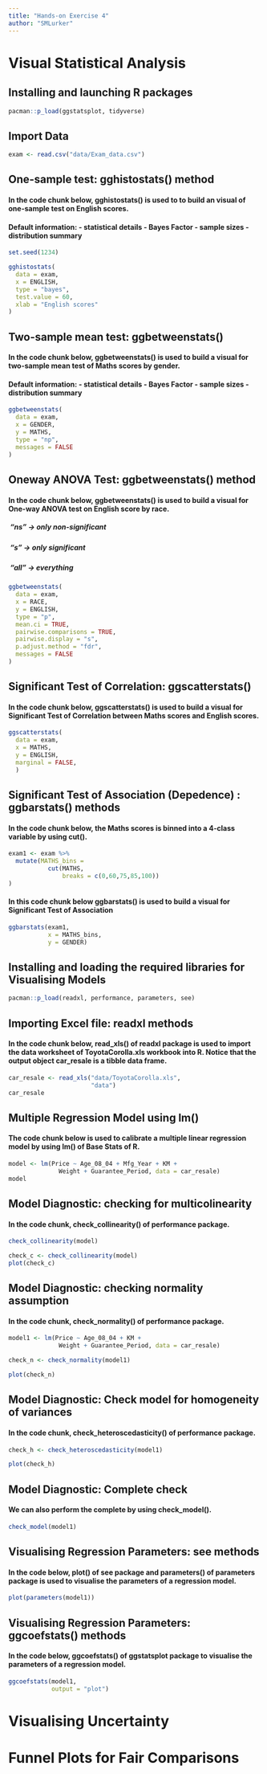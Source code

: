 ```yaml
---
title: "Hands-on Exercise 4"
author: "SMLurker"
---
```


# Visual Statistical Analysis

## Installing and launching R packages

```r
pacman::p_load(ggstatsplot, tidyverse)
```

## Import Data

```r
exam <- read.csv("data/Exam_data.csv")
```

## One-sample test: gghistostats() method

#### In the code chunk below, gghistostats() is used to to build an visual of one-sample test on English scores.

#### Default information: - statistical details - Bayes Factor - sample sizes - distribution summary

```r
set.seed(1234)

gghistostats(
  data = exam,
  x = ENGLISH,
  type = "bayes",
  test.value = 60,
  xlab = "English scores"
)
```

## Two-sample mean test: ggbetweenstats()

#### In the code chunk below, ggbetweenstats() is used to build a visual for two-sample mean test of Maths scores by gender.

#### Default information: - statistical details - Bayes Factor - sample sizes - distribution summary

```r
ggbetweenstats(
  data = exam,
  x = GENDER, 
  y = MATHS,
  type = "np",
  messages = FALSE
)
```

## Oneway ANOVA Test: ggbetweenstats() method

#### In the code chunk below, ggbetweenstats() is used to build a visual for One-way ANOVA test on English score by race.

##### \ “ns” → only non-significant
##### \ “s” → only significant
##### \ “all” → everything

```r
ggbetweenstats(
  data = exam,
  x = RACE, 
  y = ENGLISH,
  type = "p",
  mean.ci = TRUE, 
  pairwise.comparisons = TRUE, 
  pairwise.display = "s",
  p.adjust.method = "fdr",
  messages = FALSE
)
```

## Significant Test of Correlation: ggscatterstats()

#### In the code chunk below, ggscatterstats() is used to build a visual for Significant Test of Correlation between Maths scores and English scores.

```r
ggscatterstats(
  data = exam,
  x = MATHS,
  y = ENGLISH,
  marginal = FALSE,
  )
```

## Significant Test of Association (Depedence) : ggbarstats() methods

#### In the code chunk below, the Maths scores is binned into a 4-class variable by using cut().

```r
exam1 <- exam %>% 
  mutate(MATHS_bins = 
           cut(MATHS, 
               breaks = c(0,60,75,85,100))
)
```

#### In this code chunk below ggbarstats() is used to build a visual for Significant Test of Association

```r
ggbarstats(exam1, 
           x = MATHS_bins, 
           y = GENDER)
```

## Installing and loading the required libraries for Visualising Models

```r
pacman::p_load(readxl, performance, parameters, see)
```

## Importing Excel file: readxl methods

#### In the code chunk below, read_xls() of readxl package is used to import the data worksheet of ToyotaCorolla.xls workbook into R. Notice that the output object car_resale is a tibble data frame.

```r
car_resale <- read_xls("data/ToyotaCorolla.xls", 
                       "data")
car_resale
```

## Multiple Regression Model using lm()

#### The code chunk below is used to calibrate a multiple linear regression model by using lm() of Base Stats of R.

```r
model <- lm(Price ~ Age_08_04 + Mfg_Year + KM + 
              Weight + Guarantee_Period, data = car_resale)
model
```
## Model Diagnostic: checking for multicolinearity

#### In the code chunk, check_collinearity() of performance package.

```r
check_collinearity(model)
```

```r
check_c <- check_collinearity(model)
plot(check_c)
```

## Model Diagnostic: checking normality assumption

#### In the code chunk, check_normality() of performance package.

```r
model1 <- lm(Price ~ Age_08_04 + KM + 
              Weight + Guarantee_Period, data = car_resale)
```

```r
check_n <- check_normality(model1)
```

```r
plot(check_n)
```

## Model Diagnostic: Check model for homogeneity of variances

#### In the code chunk, check_heteroscedasticity() of performance package.

```r
check_h <- check_heteroscedasticity(model1)
```

```r
plot(check_h)
```
## Model Diagnostic: Complete check

#### We can also perform the complete by using check_model().

```r
check_model(model1)
```

## Visualising Regression Parameters: see methods

#### In the code below, plot() of see package and parameters() of parameters package is used to visualise the parameters of a regression model.

```r
plot(parameters(model1))
```

## Visualising Regression Parameters: ggcoefstats() methods

#### In the code below, ggcoefstats() of ggstatsplot package to visualise the parameters of a regression model.

```r
ggcoefstats(model1, 
            output = "plot")
```

# Visualising Uncertainty



# Funnel Plots for Fair Comparisons